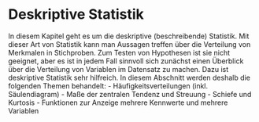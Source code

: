 # Deskriptive Statistik

In diesem Kapitel geht es um die deskriptive (beschreibende) Statistik. Mit dieser Art von Statistik kann man Aussagen treffen über die Verteilung von Merkmalen in Stichproben. Zum Testen von Hypothesen ist sie nicht geeignet, aber es ist in jedem Fall sinnvoll sich zunächst einen Überblick über die Verteilung von Variablen im Datensatz zu machen. Dazu ist deskriptive Statistik sehr hilfreich. In diesem Abschnitt werden deshalb die folgenden Themen behandelt:
- Häufigkeitsverteilungen (inkl. Säulendiagram)
- Maße der zentralen Tendenz und Streuung
- Schiefe und Kurtosis
- Funktionen zur Anzeige mehrere Kennwerte und mehrere Variablen 
